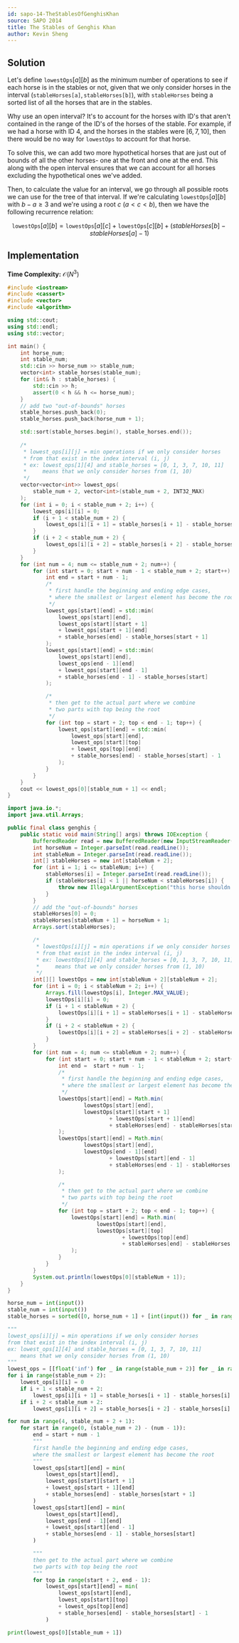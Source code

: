 ```yaml
---
id: sapo-14-TheStablesOfGenghisKhan
source: SAPO 2014
title: The Stables of Genghis Khan
author: Kevin Sheng
---
```


## Solution

Let's define $\texttt{lowestOps}[a][b]$ as the minimum number of operations to see if each horse is in the stables or not, given that we only consider horses in the interval $(\texttt{stableHorses[a]}, \texttt{stableHorses[b]})$, with $\texttt{stableHorses}$ being a sorted list of all the horses that are in the stables.

Why use an open interval? It's to account for the horses with ID's that aren't contained in the range of the ID's of the horses of the stable. For example, if we had a horse with ID $4$, and the horses in the stables were $[6, 7, 10]$, then there would be no way for $\texttt{lowestOps}$ to account for that horse.

To solve this, we can add two more hypothetical horses that are just out of bounds of all the other horses- one at the front and one at the end. This along with the open interval ensures that we can account for all horses excluding the hypothetical ones we've added.

Then, to calculate the value for an interval, we go through all possible roots we can use for the tree of that interval. If we're calculating $\texttt{lowestOps}[a][b]$ with $b-a\geq3$ and we're using a root $c$ ($a<c<b$), then we have the following recurrence relation:

$$\texttt{lowestOps}[a][b]=\texttt{lowestOps}[a][c]+\texttt{lowestOps}[c][b]+(stableHorses[b]-stableHorses[a]-1)$$

## Implementation

**Time Complexity:** $\mathcal{O}(N^3)$

<LanguageSection>
<CPPSection>

```cpp
#include <iostream>
#include <cassert>
#include <vector>
#include <algorithm>

using std::cout;
using std::endl;
using std::vector;

int main() {
	int horse_num;
	int stable_num;
	std::cin >> horse_num >> stable_num;
	vector<int> stable_horses(stable_num);
	for (int& h : stable_horses) {
		std::cin >> h;
		assert(0 < h && h <= horse_num);
	}
	// add two "out-of-bounds" horses
	stable_horses.push_back(0);
	stable_horses.push_back(horse_num + 1);

	std::sort(stable_horses.begin(), stable_horses.end());
	
	/*
	 * lowest_ops[i][j] = min operations if we only consider horses
	 * from that exist in the index interval (i, j)
	 * ex: lowest_ops[1][4] and stable_horses = [0, 1, 3, 7, 10, 11]
	 *     means that we only consider horses from (1, 10)
	 */
	vector<vector<int>> lowest_ops(
		stable_num + 2, vector<int>(stable_num + 2, INT32_MAX)
	);
	for (int i = 0; i < stable_num + 2; i++) {
		lowest_ops[i][i] = 0;
		if (i + 1 < stable_num + 2) {
			lowest_ops[i][i + 1] = stable_horses[i + 1] - stable_horses[i] - 1;
		}
		if (i + 2 < stable_num + 2) {
			lowest_ops[i][i + 2] = stable_horses[i + 2] - stable_horses[i] - 1;
		}
	}
	for (int num = 4; num <= stable_num + 2; num++) {
		for (int start = 0; start + num - 1 < stable_num + 2; start++) {
			int end = start + num - 1;
			/*
			 * first handle the beginning and ending edge cases,
			 * where the smallest or largest element has become the root
			 */
			lowest_ops[start][end] = std::min(
				lowest_ops[start][end],
				lowest_ops[start][start + 1]
				+ lowest_ops[start + 1][end]
				+ stable_horses[end] - stable_horses[start + 1]
			);
			lowest_ops[start][end] = std::min(
				lowest_ops[start][end],
				lowest_ops[end - 1][end]
				+ lowest_ops[start][end - 1]
				+ stable_horses[end - 1] - stable_horses[start]
			);

			/*
			 * then get to the actual part where we combine
			 * two parts with top being the root
			 */
			for (int top = start + 2; top < end - 1; top++) {
				lowest_ops[start][end] = std::min(
					lowest_ops[start][end],
					lowest_ops[start][top]
					+ lowest_ops[top][end]
					+ stable_horses[end] - stable_horses[start] - 1
				);
			}
		}
	}
	cout << lowest_ops[0][stable_num + 1] << endl;
}
```
</CPPSection>
<JavaSection>

```java
import java.io.*;
import java.util.Arrays;

public final class genghis {
	public static void main(String[] args) throws IOException {
		BufferedReader read = new BufferedReader(new InputStreamReader(System.in));
		int horseNum = Integer.parseInt(read.readLine());
		int stableNum = Integer.parseInt(read.readLine());
		int[] stableHorses = new int[stableNum + 2];
		for (int i = 1; i <= stableNum; i++) {
			stableHorses[i] = Integer.parseInt(read.readLine());
			if (stableHorses[i] < 1 || horseNum < stableHorses[i]) {
				throw new IllegalArgumentException("this horse shouldn't exist");
			}
		}
		// add the "out-of-bounds" horses
		stableHorses[0] = 0;
		stableHorses[stableNum + 1] = horseNum + 1;
		Arrays.sort(stableHorses);

		/*
 		 * lowestOps[i][j] = min operations if we only consider horses
		 * from that exist in the index interval (i, j)
		 * ex: lowestOps[1][4] and stable_horses = [0, 1, 3, 7, 10, 11]
		 *     means that we only consider horses from (1, 10)
		 */
		int[][] lowestOps = new int[stableNum + 2][stableNum + 2];
		for (int i = 0; i < stableNum + 2; i++) {
			Arrays.fill(lowestOps[i], Integer.MAX_VALUE);
			lowestOps[i][i] = 0;
			if (i + 1 < stableNum + 2) {
				lowestOps[i][i + 1] = stableHorses[i + 1] - stableHorses[i] - 1;
			}
			if (i + 2 < stableNum + 2) {
				lowestOps[i][i + 2] = stableHorses[i + 2] - stableHorses[i] - 1;
			}
		}
		for (int num = 4; num <= stableNum + 2; num++) {
			for (int start = 0; start + num - 1 < stableNum + 2; start++) {
				int end =  start + num - 1;
				/*
				 * first handle the beginning and ending edge cases,
				 * where the smallest or largest element has become the root
				 */
				lowestOps[start][end] = Math.min(
						lowestOps[start][end],
						lowestOps[start][start + 1]
								+ lowestOps[start + 1][end]
								+ stableHorses[end] - stableHorses[start + 1]
				);
				lowestOps[start][end] = Math.min(
						lowestOps[start][end],
						lowestOps[end - 1][end]
								+ lowestOps[start][end - 1]
								+ stableHorses[end - 1] - stableHorses[start]
				);

				/*
				 * then get to the actual part where we combine
				 * two parts with top being the root
				 */
				for (int top = start + 2; top < end - 1; top++) {
					lowestOps[start][end] = Math.min(
							lowestOps[start][end],
							lowestOps[start][top]
									+ lowestOps[top][end]
									+ stableHorses[end] - stableHorses[start] - 1
					);
				}
			}
		}
		System.out.println(lowestOps[0][stableNum + 1]);
	}
}
```
</JavaSection>
<PySection>

```py
horse_num = int(input())
stable_num = int(input())
stable_horses = sorted([0, horse_num + 1] + [int(input()) for _ in range(stable_num)])

"""
lowest_ops[i][j] = min operations if we only consider horses
from that exist in the index interval (i, j)
ex: lowest_ops[1][4] and stable_horses = [0, 1, 3, 7, 10, 11]
	means that we only consider horses from (1, 10)
"""
lowest_ops = [[float('inf') for _ in range(stable_num + 2)] for _ in range(stable_num + 2)]
for i in range(stable_num + 2):
	lowest_ops[i][i] = 0
	if i + 1 < stable_num + 2:
		lowest_ops[i][i + 1] = stable_horses[i + 1] - stable_horses[i] - 1
	if i + 2 < stable_num + 2:
		lowest_ops[i][i + 2] = stable_horses[i + 2] - stable_horses[i] - 1

for num in range(4, stable_num + 2 + 1):
	for start in range(0, (stable_num + 2) - (num - 1)):
		end = start + num - 1
		"""
		first handle the beginning and ending edge cases,
		where the smallest or largest element has become the root
		"""
		lowest_ops[start][end] = min(
			lowest_ops[start][end],
			lowest_ops[start][start + 1]
			+ lowest_ops[start + 1][end]
			+ stable_horses[end] - stable_horses[start + 1]
		)
		lowest_ops[start][end] = min(
			lowest_ops[start][end],
			lowest_ops[end - 1][end]
			+ lowest_ops[start][end - 1]
			+ stable_horses[end - 1] - stable_horses[start]
		)

		"""
		then get to the actual part where we combine
		two parts with top being the root
		"""
		for top in range(start + 2, end - 1):
			lowest_ops[start][end] = min(
				lowest_ops[start][end],
				lowest_ops[start][top]
				+ lowest_ops[top][end]
				+ stable_horses[end] - stable_horses[start] - 1
			)

print(lowest_ops[0][stable_num + 1])
```

</PySection>
</LanguageSection>
